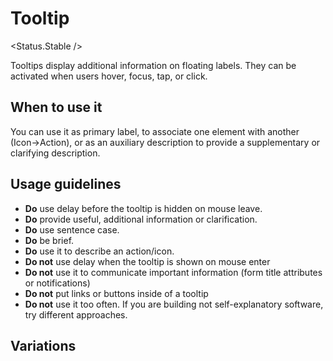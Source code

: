 
<Meta of={Stories} />

# Tooltip

<Status.Stable />

Tooltips display additional information on floating labels.
They can be activated when users hover, focus, tap, or click.

<Story of={Stories.Base} />

<Props />

## When to use it

You can use it as primary label, to associate one element with another (Icon→Action), or
as an auxiliary description to provide a supplementary or clarifying description.

## Usage guidelines

- **Do** use delay before the tooltip is hidden on mouse leave.
- **Do** provide useful, additional information or clarification.
- **Do** use sentence case.
- **Do** be brief.
- **Do** use it to describe an action/icon.
- **Do not** use delay when the tooltip is shown on mouse enter
- **Do not** use it to communicate important information (form title attributes or notifications)
- **Do not** put links or buttons inside of a tooltip
- **Do not** use it too often. If you are building not self-explanatory software, try different approaches.

## Variations

<Story of={Stories.TopLeft} />

<Story of={Stories.BottomRight} />

<Story of={Stories.LeftCenter} />
